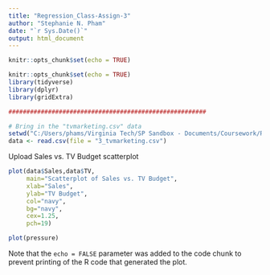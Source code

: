```yaml
---
title: "Regression_Class-Assign-3"
author: "Stephanie N. Pham"
date: "`r Sys.Date()`"
output: html_document
---
```


```r
knitr::opts_chunk$set(echo = TRUE)

knitr::opts_chunk$set(echo = TRUE)
library(tidyverse)
library(dplyr)
library(gridExtra)

#######################################################

# Bring in the "tvmarketing.csv" data
setwd("C:/Users/phams/Virginia Tech/SP Sandbox - Documents/Coursework/Regression/6_MLR-tests")
data <- read.csv(file = "3_tvmarketing.csv")

```


Upload Sales vs. TV Budget scatterplot
```r
plot(data$Sales,data$TV, 
     main="Scatterplot of Sales vs. TV Budget", 
     xlab="Sales", 
     ylab="TV Budget", 
     col="navy", 
     bg="navy",
     cex=1.25, 
     pch=19)
```



```r
plot(pressure)
```

Note that the `echo = FALSE` parameter was added to the code chunk to prevent printing of the R code that generated the plot.
